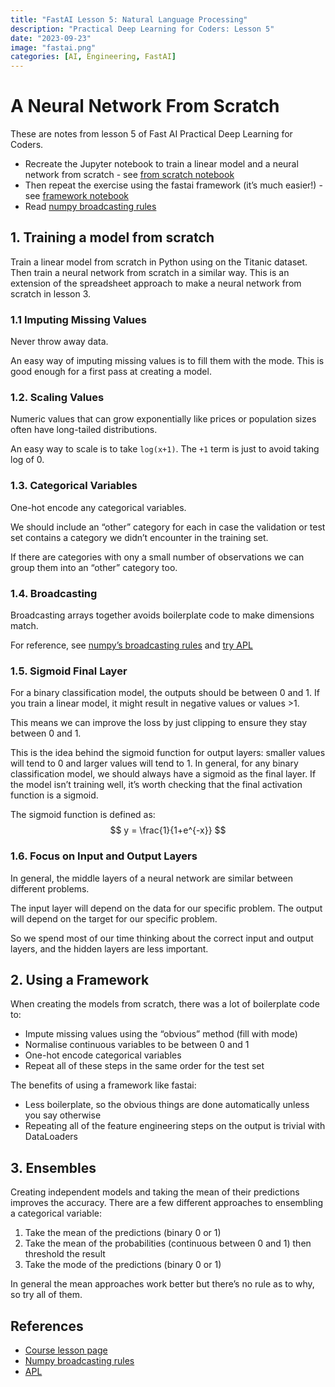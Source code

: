 ```yaml
---
title: "FastAI Lesson 5: Natural Language Processing"
description: "Practical Deep Learning for Coders: Lesson 5"
date: "2023-09-23"
image: "fastai.png"
categories: [AI, Engineering, FastAI]
---
```


# A Neural Network From Scratch
These are notes from lesson 5 of Fast AI Practical Deep Learning for Coders.

::: {.callout-tip title="Homework Task"}

- Recreate the  Jupyter notebook to train a linear model and a neural network from scratch - see [from scratch notebook](https://github.com/gjohl/ml-practice/blob/master/ml-practice/notebooks/fastai/5_model_using_framework.ipynb)
- Then repeat the exercise using the fastai framework (it's much easier!) - see [framework notebook](https://github.com/gjohl/ml-practice/blob/master/ml-practice/notebooks/fastai/5_models_from_scratch.ipynb)
- Read [numpy broadcasting rules](https://numpy.org/doc/stable/user/basics.broadcasting.html)
:::


## 1. Training a model from scratch 
Train a linear model from scratch in Python using on the Titanic dataset.
Then train a neural network from scratch in a similar way.
This is an extension of the spreadsheet approach to make a neural network from scratch in lesson 3.

### 1.1 Imputing Missing Values
Never throw away data.

An easy way of imputing missing values is to fill them with the mode.
This is good enough for a first pass at creating a model.


### 1.2. Scaling Values
Numeric values that can grow exponentially like prices or population sizes often have long-tailed distributions.

An easy way to scale is to take `log(x+1)`. The `+1` term is just to avoid taking log of 0.


### 1.3. Categorical Variables
One-hot encode any categorical variables.

We should include an "other" category for each in case the validation or test set contains a category we didn't encounter in the training set.

If there are categories with ony a small number of observations we can group them into an "other" category too.


### 1.4. Broadcasting
Broadcasting arrays together avoids boilerplate code to make dimensions match.

For reference, see [numpy's broadcasting rules](https://numpy.org/doc/stable/user/basics.broadcasting.html) and [try APL](https://tryapl.org/)


### 1.5. Sigmoid Final Layer
For a binary classification model, the outputs should be between 0 and 1.
If you train a linear model, it might result in negative values or values >1.

This means we can improve the loss by just clipping to ensure they stay between 0 and 1.

This is the idea behind the sigmoid function for output layers: smaller values will tend to 0 and larger values will tend to 1.
In general, for any binary classification model, we should always have a sigmoid as the final layer.
If the model isn't training well, it's worth checking that the final activation function is a sigmoid.

The sigmoid function is defined as:
$$ y = \frac{1}{1+e^{-x}} $$


### 1.6. Focus on Input and Output Layers

In general, the middle layers of a neural network are similar between different problems.

The input layer will depend on the data for our specific problem.
The output will depend on the target for our specific problem.

So we spend most of our time thinking about the correct input and output layers, and the hidden layers are less important.


## 2. Using a Framework
When creating the models from scratch, there was a lot of boilerplate code to:

- Impute missing values using the "obvious" method (fill with mode)
- Normalise continuous variables to be between 0 and 1
- One-hot encode categorical variables
- Repeat all of these steps in the same order for the test set

The benefits of using a framework like fastai:

- Less boilerplate, so the obvious things are done automatically unless you say otherwise
- Repeating all of the feature engineering steps on the output is trivial with DataLoaders


## 3. Ensembles

Creating independent models and taking the mean of their predictions improves the accuracy.
There are a few different approaches to ensembling a categorical variable:

1. Take the mean of the predictions (binary 0 or 1)
2. Take the mean of the probabilities (continuous between 0 and 1) then threshold the result
3. Take the mode of the predictions (binary 0 or 1)

In general the mean approaches work better but there's no rule as to why, so try all of them.


## References

- [Course lesson page](https://course.fast.ai/Lessons/lesson5.html)
- [Numpy broadcasting rules](https://numpy.org/doc/stable/user/basics.broadcasting.html)
- [APL](https://tryapl.org/)
